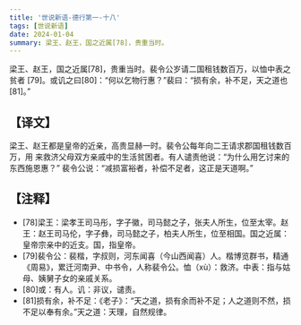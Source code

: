 ```yaml
---
title: '世说新语-德行第一-十八'
tags: [世说新语]
date: 2024-01-04
summary: 梁王、赵王，国之近属[78]，贵重当时。
---
```


梁王、赵王，国之近属[78]，贵重当时。裴令公岁请二国租钱数百万，以恤中表之贫者
[79]。或讥之曰[80]：“何以乞物行惠？”裴曰：“损有余，补不足，天之道也[81]。”

## 【译文】

梁王、赵王都是皇帝的近亲，高贵显赫一时。裴令公每年向二王请求郡国租钱数百万，用
来救济父母双方亲戚中的生活贫困者。有人谴责他说：“为什么用乞讨来的东西施恩惠？”
裴令公说：“减损富裕者，补偿不足者，这正是天道啊。”

## 【注释】

- [78]梁王：梁孝王司马彤，字子徽，司马懿之子，张夫人所生，位至太宰。赵王：赵王司马伦，字子彝，司马懿之子，柏夫人所生，位至相国。国之近属：皇帝宗亲中的近支。国，指皇帝。
- [79]裴令公：裴楷，字叔则，河东闻喜（今山西闻喜）人。楷博览群书，精通《周易》，累迁河南尹、中书令，人称裴令公。恤（xù）：救济。中表：指与姑母、姨舅子女的亲戚关系。
- [80]或：有人。讥：非议，谴责。
- [81]损有余，补不足：《老子》：“天之道，损有余而补不足；人之道则不然，损不足以奉有余。”天之道：天理，自然规律。